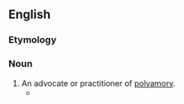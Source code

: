 ==English==
===Etymology===
{{suffix|en|polyamory|ist}}

===Noun===
{{en-noun}}

# An advocate or practitioner of [[polyamory]].
#* {{quote-journal|year=2005|title=Exclusion and Expression in Marriage|journal=The Georgetown Journal of Gender and the Law|author=Kelsi Brown Corkran |page=61|volume=6|issue=1|pageurl=https://books.google.com/books?id=m-RMAQAAIAAJ&q=polyfidelitous&dq=polyfidelitous&hl=en&sa=X&ved=0ahUKEwipx4H49JDSAhXERiYKHSE8CC84HhDoAQgtMAQ|passage=This lack of interest in multi-party marriage among '''polyamorists''' is particularly interesting given the fact that, as mentioned above, there is often a legal marriage between at least two of the partners in a polyfidelitous group.}}